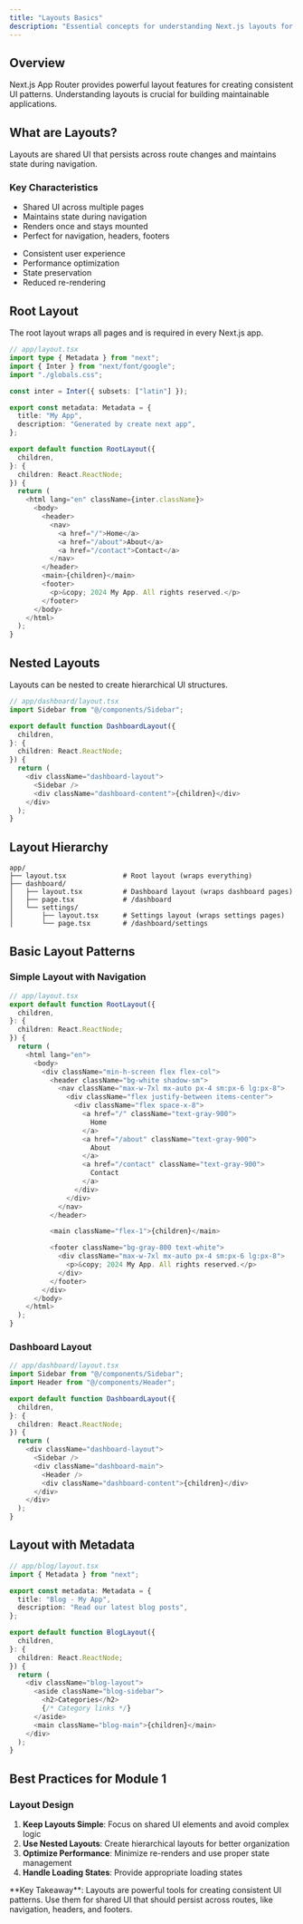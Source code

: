 ```yaml
---
title: "Layouts Basics"
description: "Essential concepts for understanding Next.js layouts for Module 1."
---
```


## Overview

Next.js App Router provides powerful layout features for creating consistent UI patterns. Understanding layouts is crucial for building maintainable applications.

## What are Layouts?

Layouts are shared UI that persists across route changes and maintains state during navigation.

### Key Characteristics

<Columns cols={2}>
  <Card title="Layout Characteristics" icon="layout">
    <ul className="list-disc list-inside">
      <li>Shared UI across multiple pages</li>
      <li>Maintains state during navigation</li>
      <li>Renders once and stays mounted</li>
      <li>Perfect for navigation, headers, footers</li>
    </ul>
  </Card>
  <Card title="Layout Benefits" icon="zap">
    <ul className="list-disc list-inside">
      <li>Consistent user experience</li>
      <li>Performance optimization</li>
      <li>State preservation</li>
      <li>Reduced re-rendering</li>
    </ul>
  </Card>
</Columns>

## Root Layout

The root layout wraps all pages and is required in every Next.js app.

```typescript
// app/layout.tsx
import type { Metadata } from "next";
import { Inter } from "next/font/google";
import "./globals.css";

const inter = Inter({ subsets: ["latin"] });

export const metadata: Metadata = {
  title: "My App",
  description: "Generated by create next app",
};

export default function RootLayout({
  children,
}: {
  children: React.ReactNode;
}) {
  return (
    <html lang="en" className={inter.className}>
      <body>
        <header>
          <nav>
            <a href="/">Home</a>
            <a href="/about">About</a>
            <a href="/contact">Contact</a>
          </nav>
        </header>
        <main>{children}</main>
        <footer>
          <p>&copy; 2024 My App. All rights reserved.</p>
        </footer>
      </body>
    </html>
  );
}
```

## Nested Layouts

Layouts can be nested to create hierarchical UI structures.

```typescript
// app/dashboard/layout.tsx
import Sidebar from "@/components/Sidebar";

export default function DashboardLayout({
  children,
}: {
  children: React.ReactNode;
}) {
  return (
    <div className="dashboard-layout">
      <Sidebar />
      <div className="dashboard-content">{children}</div>
    </div>
  );
}
```

## Layout Hierarchy

```
app/
├── layout.tsx              # Root layout (wraps everything)
├── dashboard/
│   ├── layout.tsx          # Dashboard layout (wraps dashboard pages)
│   ├── page.tsx            # /dashboard
│   └── settings/
│       ├── layout.tsx      # Settings layout (wraps settings pages)
│       └── page.tsx        # /dashboard/settings
```

## Basic Layout Patterns

### Simple Layout with Navigation

```typescript
// app/layout.tsx
export default function RootLayout({
  children,
}: {
  children: React.ReactNode;
}) {
  return (
    <html lang="en">
      <body>
        <div className="min-h-screen flex flex-col">
          <header className="bg-white shadow-sm">
            <nav className="max-w-7xl mx-auto px-4 sm:px-6 lg:px-8">
              <div className="flex justify-between items-center">
                <div className="flex space-x-8">
                  <a href="/" className="text-gray-900">
                    Home
                  </a>
                  <a href="/about" className="text-gray-900">
                    About
                  </a>
                  <a href="/contact" className="text-gray-900">
                    Contact
                  </a>
                </div>
              </div>
            </nav>
          </header>

          <main className="flex-1">{children}</main>

          <footer className="bg-gray-800 text-white">
            <div className="max-w-7xl mx-auto px-4 sm:px-6 lg:px-8">
              <p>&copy; 2024 My App. All rights reserved.</p>
            </div>
          </footer>
        </div>
      </body>
    </html>
  );
}
```

### Dashboard Layout

```typescript
// app/dashboard/layout.tsx
import Sidebar from "@/components/Sidebar";
import Header from "@/components/Header";

export default function DashboardLayout({
  children,
}: {
  children: React.ReactNode;
}) {
  return (
    <div className="dashboard-layout">
      <Sidebar />
      <div className="dashboard-main">
        <Header />
        <div className="dashboard-content">{children}</div>
      </div>
    </div>
  );
}
```

## Layout with Metadata

```typescript
// app/blog/layout.tsx
import { Metadata } from "next";

export const metadata: Metadata = {
  title: "Blog - My App",
  description: "Read our latest blog posts",
};

export default function BlogLayout({
  children,
}: {
  children: React.ReactNode;
}) {
  return (
    <div className="blog-layout">
      <aside className="blog-sidebar">
        <h2>Categories</h2>
        {/* Category links */}
      </aside>
      <main className="blog-main">{children}</main>
    </div>
  );
}
```

## Best Practices for Module 1

### Layout Design

1. **Keep Layouts Simple**: Focus on shared UI elements and avoid complex logic
2. **Use Nested Layouts**: Create hierarchical layouts for better organization
3. **Optimize Performance**: Minimize re-renders and use proper state management
4. **Handle Loading States**: Provide appropriate loading states

<Info>
  **Key Takeaway**: Layouts are powerful tools for creating consistent UI
  patterns. Use them for shared UI that should persist across routes, like
  navigation, headers, and footers.
</Info>
